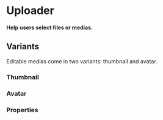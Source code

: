 # Uploader

**Help users select files or medias.**

<DemoBlock demo="default" withThemeSwitcher />

## Variants

Editable medias come in two variants: thumbnail and avatar.

### Thumbnail

<DemoBlock demo="thumbnail" withThemeSwitcher />

### Avatar

<DemoBlock demo="avatar" withThemeSwitcher />

### Properties

<PropTable component="Uploader" />
